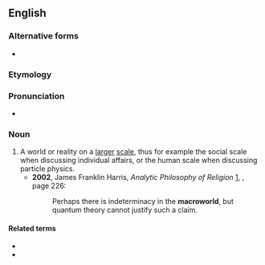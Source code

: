 ==English==

===Alternative forms===
* {{l|en|macro-world}}

===Etymology===
{{prefix|en|macro|world}}

===Pronunciation===
* {{a|US}} {{IPA|en|/ˈmækɹoʊˌwɝld/}}

===Noun===
{{en-noun}}

# A world or reality on a [[larger]] [[scale]], thus for example the social scale when discussing individual affairs, or the human scale when discussing particle physics.
#* '''2002''', James Franklin Harris, ''Analytic Philosophy of Religion'' [http://books.google.com/books?id=Rx2Qf9ieFKYC], {{ISBN|140200530X}}, page 226:
#*: Perhaps there is indeterminacy in the '''macroworld''', but quantum theory cannot justify such a claim.

====Related terms====
* {{l|en|microworld}}
* {{l|en|nanoworld}}